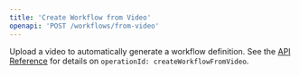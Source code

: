 ```yaml
---
title: 'Create Workflow from Video'
openapi: 'POST /workflows/from-video'
---
```


Upload a video to automatically generate a workflow definition. See the [API Reference](/api-reference/introduction) for details on `operationId: createWorkflowFromVideo`.
